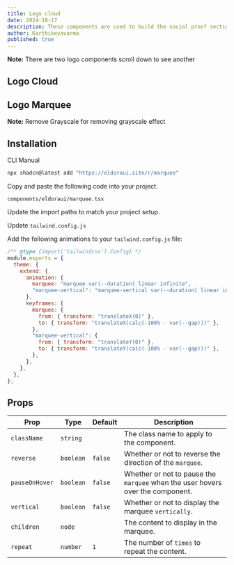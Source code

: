```yaml
---
title: Logo cloud
date: 2024-10-17
description: These components are used to build the social proof section of the website.
author: Karthikeyavarma
published: true
---
```


<Callout>

**Note:** There are two logo components scroll down to see another

</Callout>

## Logo Cloud

<ComponentPreview name="logoclouddemo" />

## Logo Marquee

<Callout>

**Note:** Remove Grayscale for removing grayscale effect

</Callout>

<ComponentPreview name="logomarqueedemo" />

## Installation


<Tabs defaultValue="cli">

<TabsList>
  <TabsTrigger value="cli">CLI</TabsTrigger>
  <TabsTrigger value="manual">Manual</TabsTrigger>
</TabsList>
<TabsContent value="cli">

```bash
npx shadcn@latest add "https://eldoraui.site/r/marquee"
```

</TabsContent>

<TabsContent value="manual">


<Steps>

<Step>Copy and paste the following code into your project.</Step>

`components/eldoraui/marquee.tsx`

<ComponentSource name="marquee" />

<Step>Update the import paths to match your project setup.</Step>

<Step>Update `tailwind.config.js`</Step>

Add the following animations to your `tailwind.config.js` file:

```js title="tailwind.config.js" {5-18}
/** @type {import('tailwindcss').Config} */
module.exports = {
  theme: {
    extend: {
      animation: {
        marquee: "marquee var(--duration) linear infinite",
        "marquee-vertical": "marquee-vertical var(--duration) linear infinite",
      },
      keyframes: {
        marquee: {
          from: { transform: "translateX(0)" },
          to: { transform: "translateX(calc(-100% - var(--gap)))" },
        },
        "marquee-vertical": {
          from: { transform: "translateY(0)" },
          to: { transform: "translateY(calc(-100% - var(--gap)))" },
        },
      },
    },
  },
};
```

</Steps>

</TabsContent>

</Tabs>


## Props

| Prop           | Type      | Default | Description                                                                    |
| -------------- | --------- | ------- | ------------------------------------------------------------------------------ |
| `className`    | `string`  |         | The class name to apply to the component.                                      |
| `reverse`      | `boolean` | `false` | Whether or not to reverse the direction of the `marquee`.                      |
| `pauseOnHover` | `boolean` | `false` | Whether or not to pause the `marquee` when the user hovers over the component. |
| `vertical`     | `boolean` | `false` | Whether or not to display the marquee `vertically`.                            |
| `children`     | `node`    |         | The content to display in the marquee.                                         |
| `repeat`       | `number`  | `1`     | The number of `times` to repeat the content.                                   |
